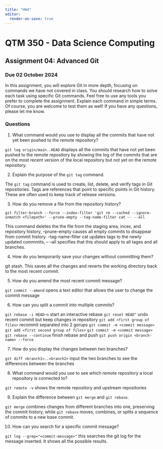 ```yaml
---
title: "HW4"
editor:
  render-on-save: true   
---
```


# QTM 350 - Data Science Computing

## Assignment 04: Advanced Git
### Due 02 October 2024

In this assignment, you will explore Git in more depth, focusing on commands we have not covered in class. You should research how to solve each task using specific Git commands. Feel free to use any tools you prefer to complete the assignment. Explain each command in simple terms. Of course, you are welcome to test them as well! If you have any questions, please let me know.

### Questions

1. What command would you use to display all the commits that have not yet been pushed to the remote repository?

`git log origin/main..HEAD` displays all the commits that have not yet been pushed to the remote repository by showing the log of the commits that are on the most recent version of the local repository but not yet on the remote repository.

2. Explain the purpose of the `git tag` command.
   
The `git tag` command is used to create, list, delete, and verify tags in Git repositories. Tags are references that point to specific points in Git history. These are often used to keep track of release versions.

3. How do you remove a file from the repository history?

`git filter-branch --force --index-filter 'git rm --cached --ignore-unmatch <filepath>' --prune-empty --tag-name-filter cat -- --all`

This command deletes the the file from the staging area, incex, and repository history, --prune-empty causes all empty commits to disappear from commit history. --tag-name-filter cat updates tags to the newly updated commmits, -- --all specifies that this should apply to all tages and all branches.

4. How do you temporarily save your changes without committing them?

git stash. This saves all the changes and reverts the working directory back to the most recent commit.
   
5. How do you amend the most recent commit message?

`git commit --amend` opens a text editor that allows the user to change the commit message
   
6. How can you split a commit into multiple commits?
   
`git rebase -i HEAD~n`  start an interactive rebase
`git reset HEAD^`  undo recent commit but keep changes in repository
`git add <first group of files>` recommit separated into 2 gorups
`git commit -m <commit message>`
`git add <first second group of files>`
`git commit -m <commit message>`
`git rebase --continue` finish rebase and push
`git push origin <branch-name> --force`

7. How do you display the changes between two branches?

`git diff <branch1>..<branch2>` input the two branches to see the differences between the branches
   
8. What command would you use to see which remote repository a local repository is connected to?
   
`git remote -v` shows the remote repository and upstream repositories

9.  Explain the difference between `git merge` and `git rebase`.

`git merge` combines changes from different branches into one, preserving the commit history, while `git rebase` moves, combines, or splits a sequence of commits to a new base commit.

10. How can you search for a specific commit message?

`git log --grep="<commit-message>"` this searches the git log for the message inserted. It shows all the possible results.

